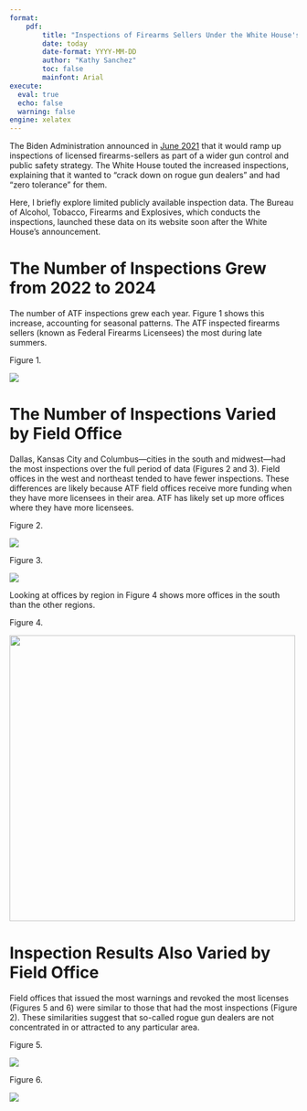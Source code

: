 ```yaml
---
format: 
    pdf:
        title: "Inspections of Firearms Sellers Under the White House's 2021 Zero Tolerance Policy"
        date: today
        date-format: YYYY-MM-DD
        author: "Kathy Sanchez"
        toc: false
        mainfont: Arial
execute:
  eval: true
  echo: false
  warning: false
engine: xelatex
---
```



The Biden Administration announced in [June 2021](https://www.whitehouse.gov/briefing-room/statements-releases/2021/06/23/fact-sheet-biden-harris-administration-announces-comprehensive-strategy-to-prevent-and-respond-to-gun-crime-and-ensure-public-safety/) that it would ramp up inspections of licensed firearms-sellers as part of a wider gun control and public safety strategy. The White House touted the increased inspections, explaining that it wanted to "crack down on rogue gun dealers" and had "zero tolerance" for them.

Here, I briefly explore limited publicly available inspection data. The Bureau of Alcohol, Tobacco, Firearms and Explosives, which conducts the inspections, launched these data on its website soon after the White House's announcement.

\newpage

# The Number of Inspections Grew from 2022 to 2024 

The number of ATF inspections grew each year. Figure 1 shows this increase, accounting for seasonal patterns. The ATF inspected firearms sellers (known as Federal Firearms Licensees) the most during late summers.

Figure 1. 
 
![](./output/plots/Seasonality_Inspections.png)

\newpage

# The Number of Inspections Varied by Field Office

Dallas, Kansas City and Columbus—cities in the south and midwest—had the most inspections over the full period of data (Figures 2 and 3). Field offices in the west and northeast tended to have fewer inspections. These differences are likely because ATF field offices receive more funding when they have more licensees in their area. ATF has likely set up more offices where they have more licensees.

Figure 2. 
 
![](./output/plots/FieldOffice_Treemap_Inspections.png)

\newpage

Figure 3. 

![](./output/plots/Region_Treemap_Inspections.png)

\newpage

Looking at offices by region in Figure 4 shows more offices in the south than the other regions.

Figure 4. 

![](./output/plots/Region_Bar_Inspections.png){width=500}

\newpage

# Inspection Results Also Varied by Field Office

Field offices that issued the most warnings and revoked the most licenses (Figures 5 and 6) were similar to those that had the most inspections (Figure 2). These similarities suggest that so-called rogue gun dealers are not concentrated in or attracted to any particular area.

Figure 5. 
 
![](./output/plots/FieldOffice_Treemap_Warnings.png)

\newpage

Figure 6. 
 
![](./output/plots/FieldOffice_Treemap_Revoked_Licenses.png)

